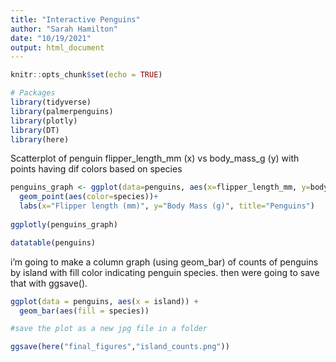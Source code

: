 ```yaml
---
title: "Interactive Penguins"
author: "Sarah Hamilton"
date: "10/19/2021"
output: html_document
---
```


```r
knitr::opts_chunk$set(echo = TRUE)

# Packages 
library(tidyverse)
library(palmerpenguins)
library(plotly)
library(DT)
library(here)
```

Scatterplot of penguin flipper_length_mm (x) vs body_mass_g (y) with points 
having dif colors based on species
```r
penguins_graph <- ggplot(data=penguins, aes(x=flipper_length_mm, y=body_mass_g))+
  geom_point(aes(color=species))+
  labs(x="Flipper length (mm)", y="Body Mass (g)", title="Penguins")
  
ggplotly(penguins_graph)
```

```r
datatable(penguins)
```

i'm going to make a column graph (using geom_bar) of counts of penguins by 
island with fill color indicating penguin species.
then were going to save that with ggsave().

```r
ggplot(data = penguins, aes(x = island)) +
  geom_bar(aes(fill = species))

#save the plot as a new jpg file in a folder 

ggsave(here("final_figures","island_counts.png"))
```



